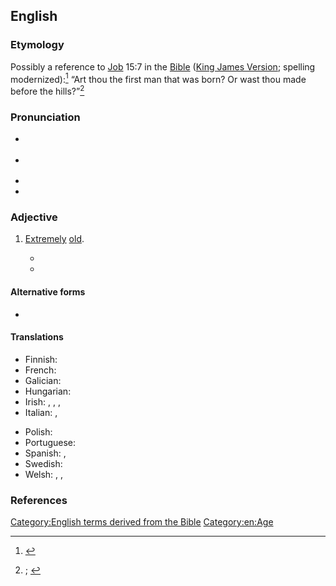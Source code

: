 ==English==
{{was wotd|2022|August|4}}

===Etymology===
Possibly a reference to [[w:Book of Job|Job]] 15:7 in the [[Bible]] ([[King James Version]]; spelling modernized):<ref>{{R:King James Version|Job|15|7|page=627|column=1|passage=Art ''thou'' the firſt man ''that'' was borne? Or waſt thou made before the hilles?}}</ref> “Art thou the first man that was born? Or wast thou made before the hills?”<ref>{{R:OED Online|subentry=(as) old as the hills|subpos=phrase|subid=33421235|entry=old|pos=adj|id=130955|date=June 2022|nodot=1}}; {{R:Lexico|entry=as old as the hills|pos=phrase}}</ref>

===Pronunciation===
* {{a|RP}} {{IPA|en|/ˌəʊld əz‿ðə ˈhɪlz/}}
* {{a|GA}} {{IPA|en|/ˌoʊld əz‿ðə ˈhɪlz/}}
* {{audio|en|En-au-old as the hills.ogg|Audio (AU)}}
* {{rhymes|en|ɪlz|s=4}}

===Adjective===
{{en-adj|-}}

# {{lb|en|idiomatic|simile|chiefly|hyperbolic}} [[extremely|Extremely]] [[old#Adjective|old]].
#: {{synonyms|en|aged|ancient|older than dirt|Thesaurus:old}}
#* {{RQ:Dickens Bleak House|chapter=In Fashion|pages=6–7|pageref=6|passage=His family is as '''old as the hills''', and infinitely more respectable.}}
#* {{RQ:Huxley Ends and Means|chapter=Social Reform and Violence|page=25|passage=A violent revolution cannot achieve anything except the inevitable results of violence, which are as '''old as the hills'''.}}

====Alternative forms====
* {{l|en|older than the hills}}

====Translations====
{{trans-top|extremely old}}
* Finnish: {{t|fi|vanha kuin taivas}}
* French: {{t+|fr|vieux comme le monde}}
* Galician: {{t|gl|vello coma o mundo}}
* Hungarian: {{t+|hu|vén, mint az országút}}
* Irish: {{t|ga|chomh sean leis an gceo}}, {{t|ga|chomh sean leis na cnoic}}, {{t|ga|chomh sean leis na clocha glasa}}, {{t|ga|chomh sean leis an díle}}
* Italian: {{t|it|vecchio come Matusalemme|m}}, {{t|it|vecchio come il cucco|m}}
{{trans-mid}}
* Polish: {{t+|pl|stary jak świat|m}}
* Portuguese: {{t|pt|mais velho que a Sé de Braga|lit=older than the Cathedral of Braga}}
* Spanish: {{t|es|más viejo que Matusalén}}, {{t|es|más visto que el tebeo}}
* Swedish: {{t+|sv|gammal som gatan}}
* Welsh: {{t|cy|cyn hyned â phechod}}, {{t|cy|cyn hyned â Methuselah}}, {{t|cy|cyn hyned â'r garreg}}
{{trans-bottom}}

===References===
<references/>

[[Category:English terms derived from the Bible]]
[[Category:en:Age]]